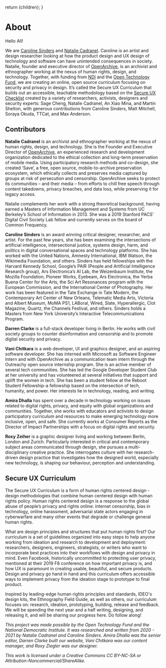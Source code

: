 
  return <MDXProvider components={uac().components()}>{children}</MDXProvider>;
}

[comment]: # "↓↓↓ Editable ↓↓↓"

# About

Hello All!

We are [Caroline Sinders](https://carolinesinders.com/) and [Natalie Cadranel](https://pacscenter.stanford.edu/person/natalie-cadranel/). Caroline is an artist and design researcher looking at how the product design and UX design of technology and software can have unintended consequences in society. Natalie, founder and executive director of [OpenArchive](https://open-archive.org/), is an archivist and ethnographer working at the nexus of human rights, design, and technology. Together, with funding from [NDI](https://www.ndi.org/) and the [Open Technology Fund](https://www.opentech.fund/), we are creating an online, open source curriculum focusing on security and privacy in design. It’s called the Secure UX Curriculum that builds out an accessible, teachable methodology based on the [Secure UX Checklist](https://humanrightscentered.design/s/Secure-UX-Checklist.pdf) created by a variety of researchers, activists, designers and security experts: Sage Cheng, Natalie Cadranel, An Xiao Mina, and Martin Shelton, with generous contributions from Caroline Sinders, Matt Mitchell, Soraya Okuda, TTCat, and Max Anderson. 

## Contributors

**Natalie Cadranel** is an archivist and ethnographer working at the nexus of human rights, design, and technology. She is the Founder and Executive Director of [OpenArchive](https://open-archive.org/), an experienced research and development organization dedicated to the ethical collection and long-term preservation of mobile media. Using participatory research methods and co-design, she created ‘Save’, a free, open source, mobile-to-archive preservation ecosystem, which ethically collects and preserves media captured by groups at risk of persecution and censorship. OpenArchive seeks to protect its communities  – and their media – from efforts to chill free speech through content takedowns, privacy breaches, and data loss, while preserving it for legacy access.

Natalie complements her work with a strong theoretical background, having earned a Masters of Information Management and Systems from UC Berkeley’s School of Information in 2013. She was a 2019 Stanford PACS’ Digital Civil Society Lab fellow and currently serves on the board of Common Frequency.

**Caroline Sinders** is an award winning critical designer, researcher, and artist. For the past few years, she has been examining the intersections of artificial intelligence, intersectional justice, systems design, harm, and politics in digital conversational spaces and technology platforms. She has worked with the United Nations, Amnesty International, IBM Watson, the Wikimedia Foundation, and others. Sinders has held fellowships with the Harvard Kennedy School, Google’s PAIR (People and Artificial Intelligence Research group), Ars Electronica’s AI Lab, the Weizenbaum Institute, the Mozilla Foundation, Pioneer Works, Eyebeam, Ars Electronica, the Yerba Buena Center for the Arts, the Sci Art Resonances program with the European Commission, and the International Center of Photography. Her work has been featured in the Tate Exchange in Tate Modern, the Contemporary Art Center of New Orleans, Telematic Media Arts, Victoria and Albert Museum, MoMA PS1, LABoral, Wired, Slate, Hyperallergic, Clot Magazine, Quartz, the Channels Festival, and others. Sinders holds a Masters from New York University’s Interactive Telecommunications Program.

**Darren Clarke** is a full-stack developer living in Berlin. He works with civil society groups to counter disinformation and censorship and to promote digital security and privacy.

**Vani Chitkara** is a web developer, UI and graphics designer, and an aspiring software developer. She has interned with Microsoft as Software Engineer Intern and with OpenArchive as a communication team intern through the Outreachy open source internship program. She is an active member of several tech communities. She has led the Google Developer Student Club at her university and has volunteered at several initiatives that support and uplift the women in tech. She has been a student fellow at the Reboot Student Fellowship-a fellowship based on the intersection of tech, humanity, and power. Her interests lie in technology, reading, and writing.

**Amira Dhalla** has spent over a decade in technology working on issues related to digital rights, privacy, and equity with global organizations and communities. Together, she works with educators and activists to design participatory curriculum and resources to make emerging technology more inclusive, open, and safe. She currently works at Consumer Reports as the Director of Impact Partnerships with a focus on digital rights and security.

**Roxy Zeiher** is a graphic designer living and working between Berlin, London and Zurich. Particularly interested in critical and contemporary subject areas communicated through design, she pursues a multi-disciplinary creative practice. She interrogates culture with her research-driven design practice that investigates how the designed world, especially new technology, is shaping our behaviour, perception and understanding.

## Secure UX Curriculum

The Secure UX Curriculum is a form of human rights centered design - design methodologies that combine human centered design with human rights policy. Human rights centered design is a response to the global abuse of people’s privacy and rights online: internet censorship, bias in technology, online harassment, adversarial state actors engaging in cyberwarfare and many other events that degrade or challenge general human rights. 

What are design principles and structures that put human rights first? Our curriculum is a set of guidelines organized into easy steps to help anyone working from ideation and research to development and deployment: researchers, designers, engineers, strategists, or writers who want to incorporate best practices into their workflows with design and privacy in mind. Even Facebook, historically uncommitted to protecting user privacy, mentioned at their 2019 F8 conference on how important privacy is, and how UX is paramount in creating usable, beautiful, and secure products. Design and privacy go hand in hand and this curriculum offers accessible ways to implement privacy from the ideation stage to prototype to final product. 

Inspired by leading-edge human rights principles and standards, IDEO's design kits, the Ethnography Field Guide, as well as others, our curriculum focuses on: research, ideation, prototyping, building, release and feedback. We will be spending the next year and a half writing, designing, and releasing it, and will be sharing our progress here. Do follow along!

*This project was made possible by the Open Technology Fund and the National Democratic Institute. It was researched and written from 2020 - 2021 by Natalie Cadranel and Caroline Sinders. Amira Dhalla was the senior editor, Darren Clarke built our website, Vani Chitkara was our content manager, and Roxy Ziegler was our designer.*

*This work is licensed under a Creative Commons CC BY-NC-SA or Attribution-Noncommercial/ShareAlike.*

